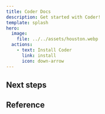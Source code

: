 ```yaml
---
title: Coder Docs
description: Get started with Coder!
template: splash
hero:
  image:
    file: ../../assets/houston.webp
  actions:
    - text: Install Coder
      link: install
      icon: down-arrow
---
```



## Next steps

<CardGrid>
	<LinkCard
		title="Developers"
		description="Learn how to create, access, and manage your workspaces in Coder."
		href="user-guides"
	/>
	<LinkCard
		title="Template Admins"
		description="Discover how to write templates, define team access, and wrangle infrastructure costs."
		href="admin/templates"
	/>
	<LinkCard
		title="Deployment Admins"
		description="Find out how to manage your deploymnets's users, control plabe, provisioners, security, and authentication."
		href="admin"
	/>
</CardGrid>

## Reference

<CardGrid>
	<LinkCard
		title="API"
		description="Get started with the Coder API."
		href="reference/api"
	/>
	<LinkCard
		title="CLI"
		description="Get started with the Coder CLI."
		href="reference/cli"
	/>
</CardGrid>
